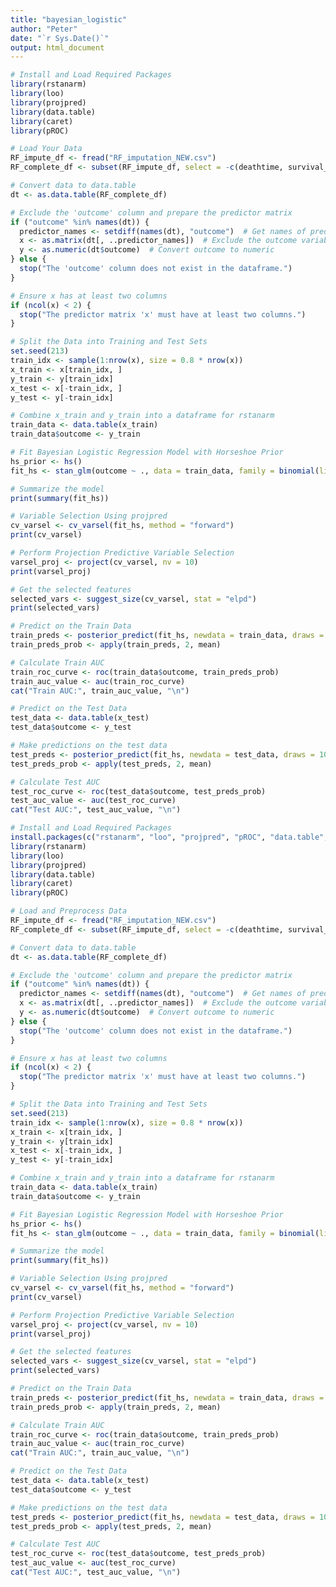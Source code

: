 ```yaml
---
title: "bayesian_logistic"
author: "Peter"
date: "`r Sys.Date()`"
output: html_document
---
```




```r
# Install and Load Required Packages
library(rstanarm)
library(loo)
library(projpred)
library(data.table)
library(caret)
library(pROC)

# Load Your Data
RF_impute_df <- fread("RF_imputation_NEW.csv")
RF_complete_df <- subset(RF_impute_df, select = -c(deathtime, survival_time, LOS, Unnamed_0, V1, admittime, ID, group, tLOS, Anion_gap, subject_id))

# Convert data to data.table
dt <- as.data.table(RF_complete_df)

# Exclude the 'outcome' column and prepare the predictor matrix
if ("outcome" %in% names(dt)) {
  predictor_names <- setdiff(names(dt), "outcome")  # Get names of predictor columns
  x <- as.matrix(dt[, ..predictor_names])  # Exclude the outcome variable
  y <- as.numeric(dt$outcome)  # Convert outcome to numeric
} else {
  stop("The 'outcome' column does not exist in the dataframe.")
}

# Ensure x has at least two columns
if (ncol(x) < 2) {
  stop("The predictor matrix 'x' must have at least two columns.")
}

# Split the Data into Training and Test Sets
set.seed(213)
train_idx <- sample(1:nrow(x), size = 0.8 * nrow(x))
x_train <- x[train_idx, ]
y_train <- y[train_idx]
x_test <- x[-train_idx, ]
y_test <- y[-train_idx]

# Combine x_train and y_train into a dataframe for rstanarm
train_data <- data.table(x_train)
train_data$outcome <- y_train

# Fit Bayesian Logistic Regression Model with Horseshoe Prior
hs_prior <- hs()
fit_hs <- stan_glm(outcome ~ ., data = train_data, family = binomial(link = "logit"), prior = hs_prior, chains = 4, iter = 2000, seed = 213)

# Summarize the model
print(summary(fit_hs))

# Variable Selection Using projpred
cv_varsel <- cv_varsel(fit_hs, method = "forward")
print(cv_varsel)

# Perform Projection Predictive Variable Selection
varsel_proj <- project(cv_varsel, nv = 10)
print(varsel_proj)

# Get the selected features
selected_vars <- suggest_size(cv_varsel, stat = "elpd")
print(selected_vars)

# Predict on the Train Data
train_preds <- posterior_predict(fit_hs, newdata = train_data, draws = 1000)
train_preds_prob <- apply(train_preds, 2, mean)

# Calculate Train AUC
train_roc_curve <- roc(train_data$outcome, train_preds_prob)
train_auc_value <- auc(train_roc_curve)
cat("Train AUC:", train_auc_value, "\n")

# Predict on the Test Data
test_data <- data.table(x_test)
test_data$outcome <- y_test

# Make predictions on the test data
test_preds <- posterior_predict(fit_hs, newdata = test_data, draws = 1000)
test_preds_prob <- apply(test_preds, 2, mean)

# Calculate Test AUC
test_roc_curve <- roc(test_data$outcome, test_preds_prob)
test_auc_value <- auc(test_roc_curve)
cat("Test AUC:", test_auc_value, "\n")


```


```r
# Install and Load Required Packages
install.packages(c("rstanarm", "loo", "projpred", "pROC", "data.table", "caret"))
library(rstanarm)
library(loo)
library(projpred)
library(data.table)
library(caret)
library(pROC)

# Load and Preprocess Data
RF_impute_df <- fread("RF_imputation_NEW.csv")
RF_complete_df <- subset(RF_impute_df, select = -c(deathtime, survival_time, LOS, Unnamed_0, V1, admittime, ID, group, tLOS, Anion_gap, subject_id))

# Convert data to data.table
dt <- as.data.table(RF_complete_df)

# Exclude the 'outcome' column and prepare the predictor matrix
if ("outcome" %in% names(dt)) {
  predictor_names <- setdiff(names(dt), "outcome")  # Get names of predictor columns
  x <- as.matrix(dt[, ..predictor_names])  # Exclude the outcome variable
  y <- as.numeric(dt$outcome)  # Convert outcome to numeric
} else {
  stop("The 'outcome' column does not exist in the dataframe.")
}

# Ensure x has at least two columns
if (ncol(x) < 2) {
  stop("The predictor matrix 'x' must have at least two columns.")
}

# Split the Data into Training and Test Sets
set.seed(213)
train_idx <- sample(1:nrow(x), size = 0.8 * nrow(x))
x_train <- x[train_idx, ]
y_train <- y[train_idx]
x_test <- x[-train_idx, ]
y_test <- y[-train_idx]

# Combine x_train and y_train into a dataframe for rstanarm
train_data <- data.table(x_train)
train_data$outcome <- y_train

# Fit Bayesian Logistic Regression Model with Horseshoe Prior
hs_prior <- hs()
fit_hs <- stan_glm(outcome ~ ., data = train_data, family = binomial(link = "logit"), prior = hs_prior, chains = 4, iter = 2000, seed = 213)

# Summarize the model
print(summary(fit_hs))

# Variable Selection Using projpred
cv_varsel <- cv_varsel(fit_hs, method = "forward")
print(cv_varsel)

# Perform Projection Predictive Variable Selection
varsel_proj <- project(cv_varsel, nv = 10)
print(varsel_proj)

# Get the selected features
selected_vars <- suggest_size(cv_varsel, stat = "elpd")
print(selected_vars)

# Predict on the Train Data
train_preds <- posterior_predict(fit_hs, newdata = train_data, draws = 1000)
train_preds_prob <- apply(train_preds, 2, mean)

# Calculate Train AUC
train_roc_curve <- roc(train_data$outcome, train_preds_prob)
train_auc_value <- auc(train_roc_curve)
cat("Train AUC:", train_auc_value, "\n")

# Predict on the Test Data
test_data <- data.table(x_test)
test_data$outcome <- y_test

# Make predictions on the test data
test_preds <- posterior_predict(fit_hs, newdata = test_data, draws = 1000)
test_preds_prob <- apply(test_preds, 2, mean)

# Calculate Test AUC
test_roc_curve <- roc(test_data$outcome, test_preds_prob)
test_auc_value <- auc(test_roc_curve)
cat("Test AUC:", test_auc_value, "\n")

```




